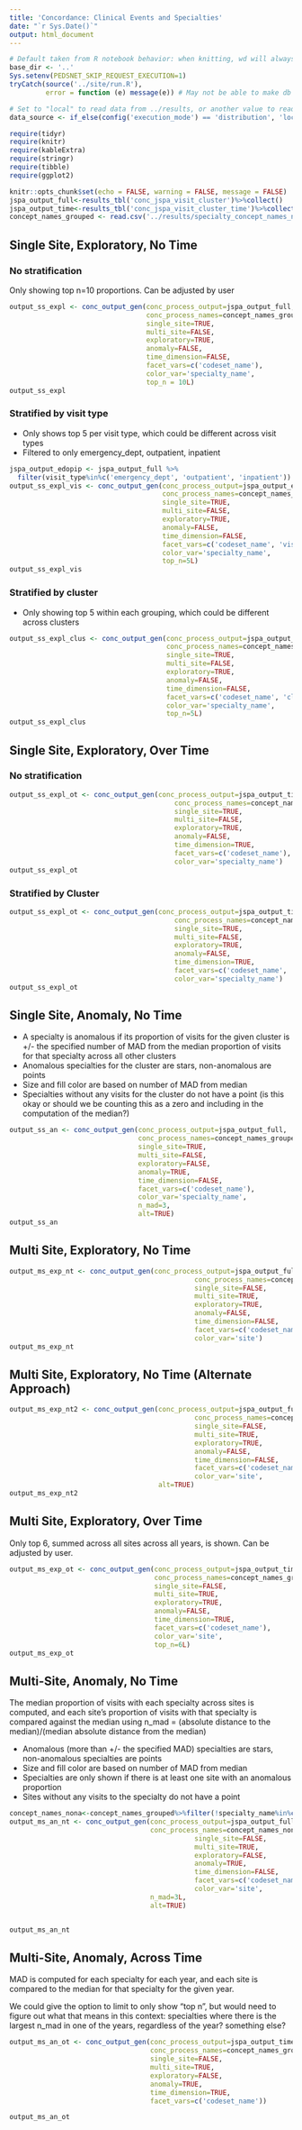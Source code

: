 ```yaml
---
title: 'Concordance: Clinical Events and Specialties'
date: "`r Sys.Date()`"
output: html_document
---
```


```r
# Default taken from R notebook behavior: when knitting, wd will always be location of notebook
base_dir <- '..'
Sys.setenv(PEDSNET_SKIP_REQUEST_EXECUTION=1)
tryCatch(source('../site/run.R'),
         error = function (e) message(e)) # May not be able to make db connection

# Set to "local" to read data from ../results, or another value to read from db
data_source <- if_else(config('execution_mode') == 'distribution', 'local', 'not_local')

require(tidyr)
require(knitr)
require(kableExtra)
require(stringr)
require(tibble)
require(ggplot2)

knitr::opts_chunk$set(echo = FALSE, warning = FALSE, message = FALSE)
jspa_output_full<-results_tbl('conc_jspa_visit_cluster')%>%collect()
jspa_output_time<-results_tbl('conc_jspa_visit_cluster_time')%>%collect()
concept_names_grouped <- read.csv('../results/specialty_concept_names_named.csv')
```

## Single Site, Exploratory, No Time

### No stratification

Only showing top n=10 proportions. Can be adjusted by user

```r
output_ss_expl <- conc_output_gen(conc_process_output=jspa_output_full,
                                  conc_process_names=concept_names_grouped,
                                  single_site=TRUE,
                                  multi_site=FALSE,
                                  exploratory=TRUE,
                                  anomaly=FALSE,
                                  time_dimension=FALSE,
                                  facet_vars=c('codeset_name'),
                                  color_var='specialty_name',
                                  top_n = 10L)
output_ss_expl
```

### Stratified by visit type

  - Only shows top 5 per visit type, which could be different across visit types
  - Filtered to only emergency_dept, outpatient, inpatient

```r
jspa_output_edopip <- jspa_output_full %>%
  filter(visit_type%in%c('emergency_dept', 'outpatient', 'inpatient'))
output_ss_expl_vis <- conc_output_gen(conc_process_output=jspa_output_edopip,
                                      conc_process_names=concept_names_grouped,
                                      single_site=TRUE,
                                      multi_site=FALSE,
                                      exploratory=TRUE,
                                      anomaly=FALSE,
                                      time_dimension=FALSE,
                                      facet_vars=c('codeset_name', 'visit_type'),
                                      color_var='specialty_name',
                                      top_n=5L)
output_ss_expl_vis
```

### Stratified by cluster

  - Only showing top 5 within each grouping, which could be different across clusters

```r
output_ss_expl_clus <- conc_output_gen(conc_process_output=jspa_output_full,
                                       conc_process_names=concept_names_grouped,
                                       single_site=TRUE,
                                       multi_site=FALSE,
                                       exploratory=TRUE,
                                       anomaly=FALSE,
                                       time_dimension=FALSE,
                                       facet_vars=c('codeset_name', 'cluster'),
                                       color_var='specialty_name',
                                       top_n=5L)
output_ss_expl_clus
```

## Single Site, Exploratory, Over Time

### No stratification

```r
output_ss_expl_ot <- conc_output_gen(conc_process_output=jspa_output_time,
                                         conc_process_names=concept_names_grouped,
                                         single_site=TRUE,
                                         multi_site=FALSE,
                                         exploratory=TRUE,
                                         anomaly=FALSE,
                                         time_dimension=TRUE,
                                         facet_vars=c('codeset_name'),
                                         color_var='specialty_name')
output_ss_expl_ot
```

### Stratified by Cluster

```r
output_ss_expl_ot <- conc_output_gen(conc_process_output=jspa_output_time,
                                         conc_process_names=concept_names_grouped,
                                         single_site=TRUE,
                                         multi_site=FALSE,
                                         exploratory=TRUE,
                                         anomaly=FALSE,
                                         time_dimension=TRUE,
                                         facet_vars=c('codeset_name', 'cluster'),
                                         color_var='specialty_name')
output_ss_expl_ot
```

## Single Site, Anomaly, No Time

  - A specialty is anomalous if its proportion of visits for the given cluster is +/- the specified number of MAD from the median proportion of visits for that specialty across all other clusters
  - Anomalous specialties for the cluster are stars, non-anomalous are points
  - Size and fill color are based on number of MAD from median
  - Specialties without any visits for the cluster do not have a point (is this okay or should we be counting this as a zero and including in the computation of the median?)

```r
output_ss_an <- conc_output_gen(conc_process_output=jspa_output_full,
                                conc_process_names=concept_names_grouped,
                                single_site=TRUE,
                                multi_site=FALSE,
                                exploratory=FALSE,
                                anomaly=TRUE,
                                time_dimension=FALSE,
                                facet_vars=c('codeset_name'),
                                color_var='specialty_name',
                                n_mad=3,
                                alt=TRUE)
output_ss_an
```

## Multi Site, Exploratory, No Time

```r
output_ms_exp_nt <- conc_output_gen(conc_process_output=jspa_output_full,
                                              conc_process_names=concept_names_grouped,
                                              single_site=FALSE,
                                              multi_site=TRUE,
                                              exploratory=TRUE,
                                              anomaly=FALSE,
                                              time_dimension=FALSE,
                                              facet_vars=c('codeset_name'),
                                              color_var='site')
output_ms_exp_nt
```

## Multi Site, Exploratory, No Time (Alternate Approach)

```r
output_ms_exp_nt2 <- conc_output_gen(conc_process_output=jspa_output_full,
                                              conc_process_names=concept_names_grouped,
                                              single_site=FALSE,
                                              multi_site=TRUE,
                                              exploratory=TRUE,
                                              anomaly=FALSE,
                                              time_dimension=FALSE,
                                              facet_vars=c('codeset_name'),
                                              color_var='site',
                                     alt=TRUE)
output_ms_exp_nt2
```

## Multi Site, Exploratory, Over Time

Only top 6, summed across all sites across all years, is shown. Can be adjusted by user.

```r
output_ms_exp_ot <- conc_output_gen(conc_process_output=jspa_output_time,
                                    conc_process_names=concept_names_grouped,
                                    single_site=FALSE,
                                    multi_site=TRUE,
                                    exploratory=TRUE,
                                    anomaly=FALSE,
                                    time_dimension=TRUE,
                                    facet_vars=c('codeset_name'),
                                    color_var='site',
                                    top_n=6L)
output_ms_exp_ot
```

## Multi-Site, Anomaly, No Time

The median proportion of visits with each specialty across sites is computed, and each site's proportion of visits with that specialty is compared against the median using n_mad = (absolute distance to the median)/(median absolute distance from the median)

  - Anomalous (more than +/- the specified MAD) specialties are stars, non-anomalous specialties are points
  - Size and fill color are based on number of MAD from median
  - Specialties are only shown if there is at least one site with an anomalous proportion
  - Sites without any visits to the specialty do not have a point
  

```r
concept_names_nona<-concept_names_grouped%>%filter(!specialty_name%in%c('Unknown','Other'))
output_ms_an_nt <- conc_output_gen(conc_process_output=jspa_output_full,
                                   conc_process_names=concept_names_nona,
                                              single_site=FALSE,
                                              multi_site=TRUE,
                                              exploratory=FALSE,
                                              anomaly=TRUE,
                                              time_dimension=FALSE,
                                              facet_vars=c('codeset_name'),
                                              color_var='site',
                                   n_mad=3L,
                                   alt=TRUE)


output_ms_an_nt
```

## Multi-Site, Anomaly, Across Time

MAD is computed for each specialty for each year, and each site is compared to the median for that specialty for the given year.

We could give the option to limit to only show "top n", but would need to figure out what that means in this context: specialties where there is the largest n_mad in one of the years, regardless of the year? something else?

```r
output_ms_an_ot <- conc_output_gen(conc_process_output=jspa_output_time,
                                   conc_process_names=concept_names_grouped,
                                   single_site=FALSE,
                                   multi_site=TRUE,
                                   exploratory=FALSE,
                                   anomaly=TRUE,
                                   time_dimension=TRUE,
                                   facet_vars=c('codeset_name'))

output_ms_an_ot
```
